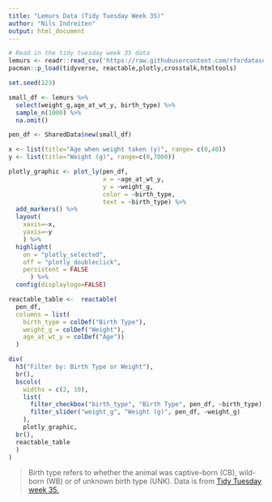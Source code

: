 ```yaml
---
title: "Lemurs Data (Tidy Tuesday Week 35)"
author: "Nils Indreiten"
output: html_document
---
```


```r
# Read in the tidy tuesday week 35 data
lemurs <- readr::read_csv('https://raw.githubusercontent.com/rfordatascience/tidytuesday/master/data/2021/2021-08-24/lemur_data.csv')
pacman::p_load(tidyverse, reactable,plotly,crosstalk,htmltools)
```

```r
set.seed(123)

small_df <- lemurs %>% 
  select(weight_g,age_at_wt_y, birth_type) %>% 
  sample_n(1000) %>% 
  na.omit()

pen_df <- SharedData$new(small_df)

x <- list(title="Age when weight taken (y)", range= c(0,40))
y <- list(title="Weight (g)", range=c(0,7000))

plotly_graphic <- plot_ly(pen_df,
                          x = ~age_at_wt_y,
                          y = ~weight_g,
                          color = ~birth_type,
                          text = ~birth_type) %>% 
  add_markers() %>% 
  layout(
    xaxis=~x,
    yaxis=~y
    ) %>% 
  highlight(
    on = "plotly_selected",
    off = "plotly_doubleclick",
    persistent = FALSE
      ) %>% 
  config(displaylogo=FALSE)

reactable_table <-  reactable(
  pen_df,
  columns = list(
    birth_type = colDef("Birth Type"),
    weight_g = colDef("Weight"),
    age_at_wt_y = colDef("Age"))
  )

```

```r
div(
  h3("Filter by: Birth Type or Weight"),
  br(),
  bscols(
    widths = c(2, 10),
    list(
      filter_checkbox("birth_type", "Birth Type", pen_df, ~birth_type),
      filter_slider("weight_g", "Weight (g)", pen_df, ~weight_g)
    ),
    plotly_graphic,
  br(),
  reactable_table
  )
)  
```

> Birth type refers to whether the animal was captive-born (CB), wild-born (WB) or of unknown birth type (UNK). Data is from [Tidy Tuesday week 35.](https://github.com/rfordatascience/tidytuesday/blob/master/data/2021/2021-08-24/readme.md)
